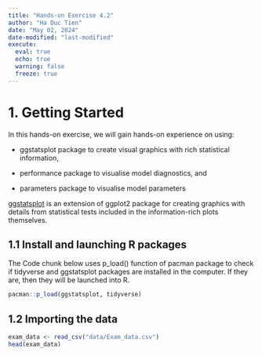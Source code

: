 ```yaml
---
title: "Hands-on Exercise 4.2"
author: "Ha Duc Tien"
date: "May 02, 2024"
date-modified: "last-modified"
execute: 
  eval: true
  echo: true
  warning: false
  freeze: true
---
```


# 1. Getting Started

In this hands-on exercise, we will gain hands-on experience on using:

-   ggstatsplot package to create visual graphics with rich statistical information,

-   performance package to visualise model diagnostics, and

-   parameters package to visualise model parameters

[ggstatsplot](https://indrajeetpatil.github.io/ggstatsplot/) is an extension of ggplot2 package for creating graphics with details from statistical tests included in the information-rich plots themselves.

## 1.1 Install and launching R packages

The Code chunk below uses p_load() function of pacman package to check if tidyverse and ggstatsplot packages are installed in the computer. If they are, then they will be launched into R.

```r
pacman::p_load(ggstatsplot, tidyverse) 
```

## 1.2 Importing the data

```r
exam_data <- read_csv("data/Exam_data.csv")
head(exam_data)
```


